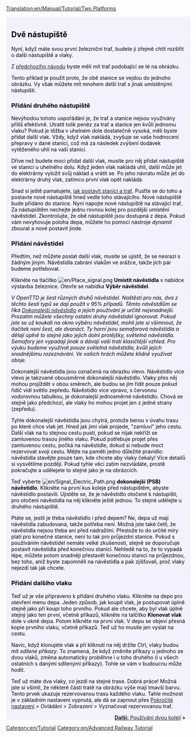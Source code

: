 [[Translation:en/Manual/Tutorial/Two Platforms]]


{{en/Tabs|3|1
|cs/Manual/Tutorial/Výuka/Dvě nástupiště|1. Dvě nástupiště
|cs/Manual/Tutorial/Výuka/Dvě koleje|2. Dvě koleje
|cs/Manual/Tutorial/Výuka/Základní síť|3. Základní síť
}}
<div style="padding:.5em 1em 1em 1em; border-top:none; background-color:#f1f2fe; color:#000;">
{{cs/Cvičení}}

== Dvě nástupiště ==
Nyní, když máte svou první železniční trať, budete ji zřejmě chtít rozšířit o další nástupiště a vlaky.

Z [[cs/Manual/Tutorial/Výuka/Vlaky|předchozího návodu]] byste měli mít trať podobající se té na obrázku.
{{en/Phototable|[[File:en/Tutorial single track.png]]|Dvě stanice, trať a vlak}}

Tento příklad je použit proto, že obě stanice se vejdou do jednoho obrázku. Vy však můžete mít mnohem delší trať s jinak umístěnými nástupišti.

=== Přidání druhého nástupiště ===
Nevýhodou tohoto uspořádání je, že trať a stanice nejsou využívány příliš efektivně. Utratit tolik peněz za trať a stanice jen kvůli jednomu vlaku? Pokud je těžba v uhelném dole dostatečně vysoká, měli byste přidat další vlak. Vždy, když vlak nakládá, zvyšuje se vaše hodnocení přepravy v dané stanici, což má za následek zvýšení dodávek vytěženého uhlí na vaší stanici.

Dříve než budete moci přidat další vlak, musíte pro něj přidat nástupiště ve stanici u uhelného dolu. Když jeden vlak nakládá uhlí, další může jet do elektrárny vyložit svůj náklad a vrátit se. Po jeho návratu může jet do elektrárny druhý vlak, zatímco první vlak opět nakládá.

Snad si ještě pamatujete, [[cs/Manual/Tutorial/Výuka/Vlaky|jak postavit stanici a trať]]. Pusťte se do toho a postavte nové nástupiště hned vedle toho stávajícího. Nové nástupiště bude přidáno do stanice. Nyní napojte nové nástupiště na stávající trať. Za nástupištěm nechejte jednu rovnou kolej pro pozdější umístění návěstidel. Zkontrolujte, že obě nástupiště jsou dostupná z depa. Pokud vám nevyhovuje poloha depa, můžete ho pomocí nástroje ''dynamit'' zbourat a nové postavit jinde.

=== Přidání návěstidel ===
Předtím, než můžete poslat další vlak, musíte se ujistit, že se nesrazí s žádným jiným. Návěstidla zabrání vlakům ve srážce, takže jich pár budeme potřebovat.

Klikněte na tlačítko [[File:en/Place signal.png]] '''Umístit návěstidla''' v nabídce výstavba železnice. Otevře se nabídka '''Výběr návěstidel'''.

''V OpenTTD je šest různých druhů návěstidel. Naštěstí pro nás, dva z těchto šesti typů se dají použít v 95% případů. Těmto návěstdlům se říká [[cs/Sign%C3%A1ly|Dokonalejší návěstidlo]] a jejich používání je určitě nejsnadnejší. Prozatím můžete všechny ostatní druhy návěstidel ignorovat. Pokud jste se už koukali na okno výběru návěstidel, mohli jste si všimnout, že tlačítek není šest, ale dvanáct. Ty horní jsou semaforová návěstidla a dělají úplně to stejné jako jejich dolní protějšky, světelná návěstidla. Semafory jen vypadají jinak a dávají vaší trati klasičtější vzhled. Pro výuku budeme využívat pouze světelná návěstidla, kvůli jejich snadnějšímu rozeznávání. Ve vašich hrách můžete klidně využívat oboje.''

{{en/Phototable|[[File:en/Yapp signalgui.png]]|Pokročilá návěstidla|left}} Dokonalejší návěstidla jsou označená na obrazku vlevo. Návěstidlo více vlevo je takzvané obousměrné dokonalejší návěstidlo. Vlaky přes něj mohou projíždět v obou směrech, ale budou se jím řídit pouze pokud řidič vidí světlo zepředu. Návěstidlo více vpravo, s červonou vodorovnou tabulkou, je dokonalejší jednosměrné návěstidlo. Chová se stejně jako předchozí, ale vlaky ho mohou projet jen z jedné strany (zepředu).

Tyhle dokonalejší návěstidla jsou chytrá, protože berou v úvahu trasu po které chce vlak jet. Hned jak jimi vlak projede, "zamluví" jeho cestu. Další vlak na tu stejnou cestu pustí, pokud se nijak  nekříží se zamluvenou trasou jiného vlaku. Pokud potřebuje projet přes zamluvenou cestu, počká na návěstidle, dokud si nebude moct rezervovat svoji cestu. Mějte na paměti jedno důležité pravidlo: návěstidla stavějte pouze tam, kde chcete aby vlaky čekaly! Více detailů si vysvětlíme později. Pokud tyhle věci zatím nezvládáte, prostě pokračujte a udělejete to stejné jako je na obrázcích.

Teď vyberte [[File:en/Signal Electric Path.png]] '''dokonalejší (PSB) návěstidlo'''. Klikněte na první kus koleje před nástupištěm, abyste návěstidlo postavili. Ujistěte se, že je návěstidlo otočené k nástupišti, pro otočení návěstidla na něj klikněte ještě jednou. To stejné udělejte u druhého nástupiště.

{{en/Phototable|[[File:en/Tutorial two platforms.png|400px]]|Druhé nástupiště vybavené návěstidly (klikněte pro zvětšení)|none}}

Ptáte se, jestli je třeba návěstidlo i před depem? Ne, depa už mají návěstidla zabudovaná, takže potřeba není. Možná jste také četli, že návěstidla nejsou třeba ani před nádražími. Přestože to do určité míry platí pro konečné stanice, není to tak pro průjezdní stanice. Pokud s používáním návěstidel nemáte velké zkušenosti, stejně se doporučuje postavit návěstidla před konečnou stanicí. Nehledě na to, že to vypadá lépe, můžete potom snadněji přestavět konečnou stanici na průjezdnou, bez toho, aniž byste zapomněli na návěstidla a pak zjišťovali, proč vlaky nejezdí tak jak chcete.

=== Přidání dalšího vlaku ===
Teď už je vše připraveno k přidání druhého vlaku. Klikněte na depo pro otevření menu depa. Jeden způsob, jak koupit vlak, je postupovat úplně stejně jako při koupi toho prvního. Pokud ale chcete, aby byl vlak úplně stejný jako ten první, včetně příkazů, klikněte na talčítko '''Klonovat vlak''' dole v okně depa. Potom klikněte na první vlak. V depu se objeví přesná kopie prvního vlaku, včetně příkazů. Teď už ho musíte jen vyslat na cestu. 

Navíc, když klonujete vlak a při kliknutí na něj držíte Ctrl, vlaky budou mít ''sdílené příkazy''. To znamená, že když změníte příkazy u jednoho ze dvou vlaků, změna automaticky proběhne i u toho druhého (i u všech ostatních s danými sdílenými příkazy). Tohle se vám v budoucnu může hodit. 

{{en/Phototable|[[File:en/Tutorial two trains.png|400px]]|Nádraží se dvěma nástupišti a  návěstidly v provozu (klikněte pro zvětšení)|none}}

Teď už máte dva vlaky, co jezdí na stejné trase. Dobrá práce!
Možná jste si všimli, že některé části tratě na obrázku výše mají tmavší barvu. Tento prvek ukazuje rezervovanou trasu každého vlaku. Tahle možnost je v základním nastavení vypnutá, ale dá se zapnout přes [[cs/Pokročilé nastavení|Pokročilé nastavení]] > Ovládání > Zobrazení > Vyznačovat rezervovanou trať.

<span style="float: right">[[cs/Manual/Tutorial/Výuka/Dvě koleje|'''Další:''' Používání dvou kolejí]] &raquo;</span>
</div>
[[Category:en/Tutorial]]
[[Category:en/Advanced Railway Tutorial]]